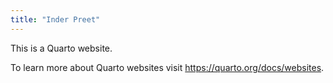 ```yaml
---
title: "Inder Preet"
---
```


This is a Quarto website.

To learn more about Quarto websites visit <https://quarto.org/docs/websites>.
